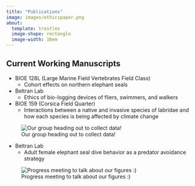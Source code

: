 ```yaml
---
title: "Publications"
image: images/ethicspaper.png
about:
  template: trestles
  image-shape: rectangle
  image-width: 16em
---
```


## **Current Working Manuscripts**

- BIOE 128L (Large Marine Field Vertebrates Field Class)
    - Cohort effects on northern elephant seals
    
- Beltran Lab
    - Ethics of bio-logging devices of fliers, swimmers, and walkers
    
- BIOE 159 (Corsica Field Quarter)
    - Interactions between a native and invasive species of labridae and how each species is being affected by climate change

![Our group heading out to collect data!](images/corsica.jpeg)

- Beltran Lab
    - Adult female elephant seal dive behavior as a predator avoidance strategy

![Progress meeting to talk about our figures :)](images/divepaper.png)
